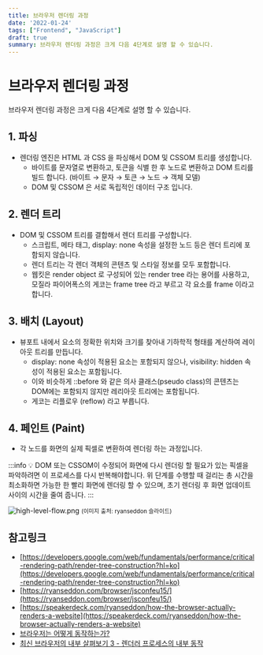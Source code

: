 ```yaml
---
title: 브라우저 렌더링 과정
date: '2022-01-24'
tags: ["Frontend", "JavaScript"]
draft: true
summary: 브라우저 렌더링 과정은 크게 다음 4단계로 설명 할 수 있습니다.
---
```


# 브라우저 렌더링 과정

브라우저 렌더링 과정은 크게 다음 4단계로 설명 할 수 있습니다.

## 1. 파싱

- 렌더링 엔진은 HTML 과 CSS 을 파싱해서 DOM 및 CSSOM 트리를 생성합니다.
  - 바이트를 문자열로 변환하고, 토큰을 식별 한 후 노드로 변환하고 DOM 트리를 빌드 합니다. (바이트 → 문자 → 토큰 → 노드 → 객체 모델)
  - DOM 및 CSSOM 은 서로 독립적인 데이터 구조 입니다.

## 2. 렌더 트리

- DOM 및 CSSOM 트리를 결합해서 렌더 트리를 구성합니다.
  - 스크립트, 메타 태그, display: none 속성을 설정한 노드 등은 렌더 트리에 포함되지 않습니다.
  - 렌더 트리는 각 렌더 객체의 콘텐츠 및 스타일 정보를 모두 포함합니다.
  - 웹킷은 render object 로 구성되어 있는 render tree 라는 용어를 사용하고, 모질라 파이어폭스의 게코는 frame tree 라고 부르고 각 요소를 frame 이라고 합니다.

## 3. 배치 (Layout)

- 뷰포트 내에서 요소의 정확한 위치와 크기를 찾아내 기하학적 형태를 계산하여 레이아웃 트리를 만듭니다.
  - display: none 속성이 적용된 요소는 포함되지 않으나, visibility: hidden 속성이 적용된 요소는 포함됩니다.
  - 이와 비슷하게 ::before 와 같은 의사 클래스(pseudo class)의 콘텐츠는 DOM에는 포함되지 않지만 레리아웃 트리에는 포함됩니다.
  - 게코는 리플로우 (reflow) 라고 부릅니다.

## 4. 페인트 (Paint)

- 각 노드를 화면의 실제 픽셀로 변환하여 렌더링 하는 과정입니다.

:::info
💡 DOM 또는 CSSOM이 수정되어 화면에 다시 렌더링 할 필요가 있는 픽셀을 파악하려면 이 프로세스를 다시 반복해야합니다. 위 단계를 수행할 때 걸리는 총 시간을 최소화하면 가능한 한 빨리 화면에 렌더링 할 수 있으며, 초기 렌더링 후 화면 업데이트 사이의 시간을 줄여 줍니다.
:::

![high-level-flow.png](/static/images/posts/2022/01/24/high-level-flow.png)
<small>
    (이미지 출처: ryanseddon 슬라이드)
</small>

## 참고링크

- [https://developers.google.com/web/fundamentals/performance/critical-rendering-path/render-tree-construction?hl=ko](https://developers.google.com/web/fundamentals/performance/critical-rendering-path/render-tree-construction?hl=ko)
- [https://ryanseddon.com/browser/jsconfeu15/](https://ryanseddon.com/browser/jsconfeu15/)
- [https://speakerdeck.com/ryanseddon/how-the-browser-actually-renders-a-website](https://speakerdeck.com/ryanseddon/how-the-browser-actually-renders-a-website)
- [브라우저는 어떻게 동작하는가?](https://d2.naver.com/helloworld/59361)
- [최신 브라우저의 내부 살펴보기 3 - 렌더러 프로세스의 내부 동작](https://d2.naver.com/helloworld/5237120)
